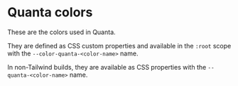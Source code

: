 
<Meta title="Styleguide/Quanta Colors" />

# Quanta colors

These are the colors used in Quanta.

They are defined as CSS custom properties and available in the `:root` scope with the `--color-quanta-<color-name>` name.

In non-Tailwind builds, they are available as CSS properties with the `--quanta-<color-name>` name.

&nbsp;&nbsp;

<ColorPalette>
  <ColorItem
    title="Quanta slate"
    subtitle=""
    colors={ quantaColors }
  />
  <ColorItem
    title="Quanta greys"
    subtitle=""
    colors={ quantaGreys }
  />
  <ColorItem
    title="Quanta blues"
    subtitle=""
    colors={ quantaBlues }
  />
  <ColorItem
    title="Quanta reds"
    subtitle=""
    colors={ quantaReds }
  />
  <ColorItem
    title="Quanta yellows"
    subtitle=""
    colors={ quantaYellows }
  />
  <ColorItem
    title="Quanta greens"
    subtitle=""
    colors={ quantaGreens }
  />
  <ColorItem
    title="Quanta blue-greens"
    subtitle=""
    colors={ quantaBlueGreens }
  />
</ColorPalette>
